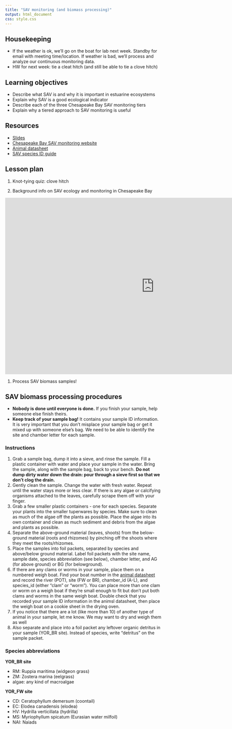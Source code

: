 ```yaml
---
title: "SAV monitoring (and biomass processing)"
output: html_document
css: style.css
---
```


## Housekeeping

* If the weather is ok, we'll go on the boat for lab next week. Standby for email with meeting time/location. If weather is bad, we'll process and analyze our continuous monitoring data.
* HW for next week: tie a cleat hitch (and still be able to tie a clove hitch)

## Learning objectives

* Describe what SAV is and why it is important in estuarine ecosystems
* Explain why SAV is a good ecological indicator
* Describe each of the three Chesapeake Bay SAV monitoring tiers
* Explain why a tiered approach to SAV monitoring is useful

## Resources

* [Slides](https://docs.google.com/presentation/d/1T2BWVRcf-mm6Rfg38ZpZ7CeTbUKgeUy7Fu3mvp7Ciz4/edit?usp=sharing)
* [Chesapeake Bay SAV monitoring website](https://www.chesapeakebay.net/what/programs/monitoring/sav-monitoring-program)
* [Animal datasheet](https://docs.google.com/spreadsheets/d/1v5taHFVVZiA8XPXAbQ4n5857FToXCtW9mN1hfKhdsSI/edit?usp=sharing)
* [SAV species ID guide](https://dnr.maryland.gov/waters/bay/Documents/SAV/complete_sav_key.pdf)

## Lesson plan

1. Knot-tying quiz: clove hitch

1. Background info on SAV ecology and monitoring in Chesapeake Bay

<iframe src="https://docs.google.com/presentation/d/1T2BWVRcf-mm6Rfg38ZpZ7CeTbUKgeUy7Fu3mvp7Ciz4/embed?start=false&loop=false&delayms=5000" frameborder="0" width="960" height="569" allowfullscreen="true" mozallowfullscreen="true" webkitallowfullscreen="true" data-external="1"></iframe>

1. Process SAV biomass samples!

## SAV biomass processing procedures

* **Nobody is done until everyone is done.** If you finish your sample, help someone else finish theirs.
* **Keep track of your sample bag!** It contains your sample ID information. It is very important that you don't misplace your sample bag or get it mixed up with someone else's bag. We need to be able to identify the site and chamber letter for each sample.

### Instructions

1. Grab a sample bag, dump it into a sieve, and rinse the sample. Fill a plastic container with water and place your sample in the water. Bring the sample, along with the sample bag, back to your bench. 
**Do not dump dirty water down the drain: pour through a sieve first so that we don't clog the drain.**
1. Gently clean the sample. Change the water with fresh water. Repeat until the water stays more or less clear. If there is any algae or calcifying organisms attached to the leaves, carefully scrape them off with your finger.
1. Grab a few smaller plastic containers - one for each species. Separate your plants into the smaller tuperwares by species. Make sure to clean as much of the algae off the plants as possible. Place the algae into its own container and clean as much sediment and debris from the algae and plants as possible. 
1. Separate the above-ground material (leaves, shoots) from the below-ground material (roots and rhizomes) by pinching off the shoots where they meet the roots/rhizomes. 
1. Place the samples into foil packets, separated by species and above/below ground material. Label foil packets with the site name, sample date, species abbreviation (see below), chamber letter, and AG (for above ground) or BG (for belowground).
1. If there are any clams or worms in your sample, place them on a numbered weigh boat. Find your boat number in the [animal datasheet](https://docs.google.com/spreadsheets/d/1v5taHFVVZiA8XPXAbQ4n5857FToXCtW9mN1hfKhdsSI/edit?usp=sharing) and record the river (POT), site (FW or BR), chamber_id (A-L), and species_id (either "clam" or "worm"). You can place more than one clam or worm on a weigh boat if they're small enough to fit but don't put both clams and worms in the same weigh boat. Double check that you recorded your sample ID information in the animsl datasheet, then place the weigh boat on a cookie sheet in the drying oven.
1. If you notice that there are a lot (like more than 10) of another type of animal in your sample, let me know. We may want to dry and weigh them as well
1. Also separate and place into a foil packet any leftover organic detritus in your sample (YOR_BR site). Instead of species, write "detritus" on the sample packet.

### Species abbreviations

**YOR_BR site**

* RM: Ruppia maritima (widgeon grass)
* ZM: Zostera marina (eelgrass)
* algae: any kind of macroalgae

**YOR_FW site**

* CD: Ceratophyllum demersum (coontail)
* EC: Elodea canadensis (elodea)
* HV: Hydrilla verticillata (hydrilla)
* MS: Myriophyllum spicatum (Eurasian water milfoil)
* NAI: Naiads
